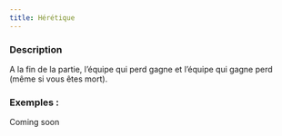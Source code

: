 ```yaml
---
title: Hérétique
---
```



<Role HERETIQUE header />

### Description

A la fin de la partie, l’équipe qui perd gagne et l’équipe qui gagne perd (même si vous êtes mort).

### Exemples :

Coming soon
